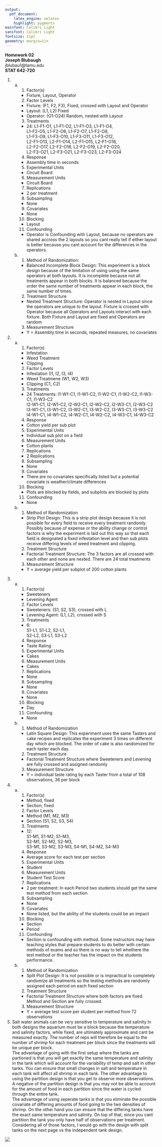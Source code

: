 ```yaml
---
output:
  pdf_document:
    latex_engine: xelatex
    highlight: pygments
mainfont: Calibri Light
sansfont: Calibri Light
fontsize: 11pt
geometry: margin=1in
---
```


**Homework 02**  
**Joseph Blubaugh**  
jblubau1@tamu.edu  
**STAT 642-720**  

\newpage

1)
  a)
    1) Factor(s) 
      - Fixture, Layout, Operator
      
    2) Factor Levels 
      - Fixture: (F1, F2, F3), Fixed, crossed with Layout and Operator
      - Layout: (L1, L2) Fixed
      - Operator: (O1-O24) Random, nested with Layout
      
    3) Treatments
      - 24:  L1-F1-O1, L1-F1-O2, L1-F1-O3, L1-F1-O4,    
      L1-F2-O5, L1-F2-O6, L1-F2-O7, L1-F2-O8,     
      L1-F3-O9, L1-F3-O10, L1-F3-O11, L1-F3-O12,     
      L2-F1-O13, L2-F1-O14, L2-F1-O15, L2-F1-O16,     
      L2-F2-O17, L2-F2-O18, L2-F2-O19, L2-F2-O20,     
      L2-F3-O21, L2-F3-O21, L2-F3-O23, L2-F3-O24    
      
    4) Response
      - Assembly time in seconds
      
    5) Experimental Units 
      - Circuit Board
      
    6) Measurement Units 
      - Circuit Board
      
    7) Replications 
      - 2 per treatment
      
    8) Subsampling
      - None
      
    9) Covariates 
      - None
      
    10) Blocking 
      - Layout
      
    11) Confounding
      - Operator is Confounding with Layout, because no operators are shared accross the 2 layouts so you cant really tell if either layout is better because you cant account for the differences in the operators.
      
  b)
    1) Method of Randomization:
      - Balanced Incomplete Block Design: This experiment is a block design because of the limitation of using using the same operators at both layouts. It is incomplete because not all treatments appear in both blocks. It is balanced because the order the same number of treatments appear in each block, the same number of times.
    2) Treatment Structure
      - Nested Treatment Structure: Operator is nested in Layout since the operators are unique to the layout. Fixture is crossed with Operator because all Operators and Layouts interact with each fixture. Both Fixture and Layout are fixed and Operators are random
    3) Measurement Structure
      - Y = Assembly time in seconds, repeated measures, no covariates


2)
  a)
    1) Factor(s)
      - Infestation
      - Weed Treatment
      - Clipping
    2) Factor Levels 
      - Infestation (I1, I2, I3, I4)
      - Weed Treatmene (W1, W2, W3)
      - Clipping (C1, C2)
    3) Treatments 
      - 24 Treatments: I1-W1-C1, I1-W1-C2, I1-W2-C1, I1-W2-C2, I1-W3-C1, I1-W3-C2    
      I2-W1-C1, I2-W1-C2, I2-W2-C1, I2-W2-C2, I2-W3-C1, I2-W3-C2     
      I3-W1-C1, I3-W1-C2, I3-W2-C1, I3-W2-C2, I3-W3-C1, I3-W3-C2   
      I4-W1-C1, I4-W1-C2, I4-W2-C1, I4-W2-C2, I4-W3-C1, I4-W3-C2   
     
    4) Response
      - Cotton yield per sub plot 
    
    5) Experimental Units 
      - Individual sub plot on a field
    
    6) Measurement Units 
      - Cotton plants
    
    7) Replications 
      - 2 Replications
    
    8) Subsampling
      - None
    
    9) Covariates 
      - There are no covariates specifically listed but a potential covariate is weather/climate differences
    
    10) Blocking 
      - Plots are blocked by fields, and subplots are blocked by plots
    
    11) Confounding
      - None
    
  b)
    1) Method of Randomization
      - Strip Plot Design: This is a strip plot design because it is not possible for every field to receive every treatment randomly. Possibly because of expense or the ability change or control factors is why the experiment is laid out this way so that each field is designated a fixed infestation level and then sub plots receive differing levels of weed treatment and clipping.  
    2) Treatment Structure
      - Factorial Treatment Structure: The 3 factors are all crossed with each other and none are nested. There are 24 total treatments
    3) Measurement Structure
      - Y = average yield per subplot of 200 cotton plants



3.
  a)
    1) Factor(s) 
      - Sweeteners
      - Levening Agent
      
    2) Factor Levels 
      - Sweeteners: (S1, S2, S3), crossed with L
      - Levening Agent: (L1, L2), crossed with S
      
    3) Treatments 
      - 6:  
      S1-L1, S1-L2, S2-L1,   
      S2-L2, S3-L1, S3-L2
      
    4) Response
      - Taste Rating
     
    5) Experimental Units 
      - Cakes
     
    6) Measurement Units 
      - Cakes
     
    7) Replications 
      - None
     
    8) Subsampling
      - None
     
    9) Covariates 
      - None
     
    10) Blocking 
      - Day
     
    11) Confounding
      - None
    
  b)
    1) Method of Randomization
      - Latin Square Design: This experiment uses the same Tasters and cake recipes and replicates the experiment 3 times on different day which are blocked. The order of cake is also randomized for each taster each day.
    2) Treatment Structure
      - Factorial Treatment Structure where Sweeteners and Levening are fully crossed and assigned randomly
    3) Measurement Structure
      - Y = individual taste rating by each Taster from a total of 108 observations, 36 per block



4.
  a)
    1) Factor(s) 
      - Method, fixed
      - Section, fixed
    
    2) Factor Levels
      - Method (M1, M2, M3)
      - Section (S1, S2, S3, S4)
    
    3) Treatments 
      - 12:  
      S1-M1, S1-M2, S1-M3,  
      S2-M1, S2-M2, S2-M3,  
      S3-M1, S3-M2, S3-M3,
      S4-M1, S4-M2, S4-M3  
      
    4) Response
    - Average score for each test per section
    
    5) Experimental Units 
    - Student
    
    6) Measurement Units 
    - Student Test Score
    
    7) Replications 
    - 2 per treatment: In each Period two students should get the same test method from each section
    
    8) Subsampling
    - None
    
    9) Covariates 
    - None listed, but the ability of the students could be an impact
    
    10) Blocking 
    - Section
    - Period
    
    11) Confounding
    - Section is confounding with method. Some instructors may have teaching styles that prepare students to do better with certain methods of exams and so there is no way to tell whethere the test method or the teacher has the impact on the students performance.
    
  b)
    1) Method of Randomization
      - Split Plot Design: It is not possible or is impractical to completely randomize all treatments so the testing methods are randomly assigned each period on each fixed section
      
    2) Treatment Structure
      - Factorial Treatment Structure where both factors are fixed. Method and Section are fully crossed.
    
    3) Measurement Structure
      - Y = average test score per student per method from 72 observations

5. Salt water animals can be very sensitive to temperature and salinity In both designs the aquarium must be a block because the temperature and salinity factors, while fixed, are ultimately approximate and cant be measured exactly. The number of reps  will therefore be equal to the number of shrimp for each treatment per block since the treatments will be unique per block.  
The advantage of going with the first setup where the tanks are partioned is that you will get exactly the same temperature and salinity in the tank which will account for the variability of temp and salt in other tanks. You can ensure that small changes in salt and temperature in each tank will affect all shrimp in each tank.  The other advantage to using the partition design is that you get to observe more observations. A negative of the partition design is that you may not be able to account for the amount of food in each partition since the water is cycled through the entire tank.  
The advantage of using seperate tanks is that you eliminate the possible covariate of differing amounts of food going to the two densities of shrimp. On the other hand you can ensure that the differing tanks have the exact same temperature and salinity. On top of that, since you cant partition the tank you only have half of observations per treatment.  
Considering all of those factors, I would go with the design with split tanks on the next page vs the independent tank design.


![]("design.png")

















